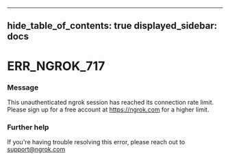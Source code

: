 

---
hide_table_of_contents: true
displayed_sidebar: docs
---


# ERR_NGROK_717

### Message
This unauthenticated ngrok session has reached its connection rate limit. Please sign up for a free account at https://ngrok.com for a higher limit.

<ErrorDetails error="err_ngrok_717" />



### Further help
If you're having trouble resolving this error, please reach out to [support@ngrok.com](mailto:support@ngrok.com?subject=Help%20with%20ERR_NGROK_717)

